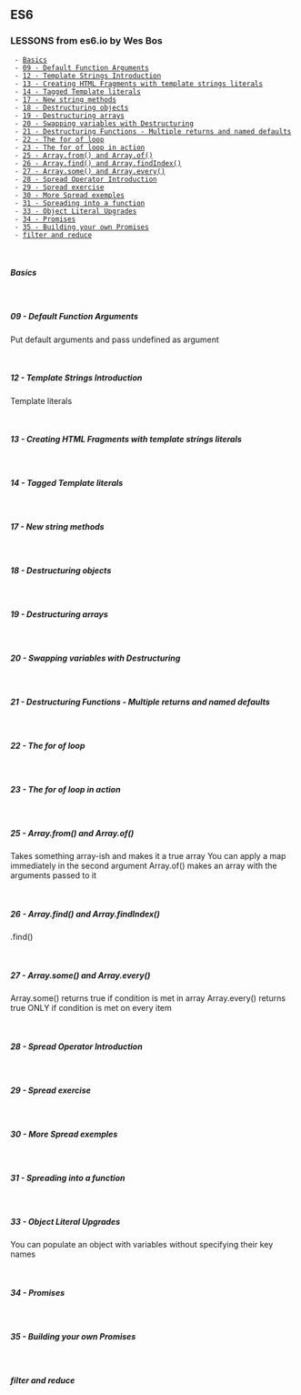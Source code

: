 == ES6 ==

=== LESSONS from es6.io by Wes Bos ===

  - [[#Basics|Basics]]
  - [[#09 - Default Function Arguments|09 - Default Function Arguments]]
  - [[#12 - Template Strings Introduction|12 - Template Strings Introduction]]
  - [[#13 - Creating HTML Fragments with template strings literals|13 - Creating HTML Fragments with template strings literals]]
  - [[#14 - Tagged Template literals|14 - Tagged Template literals]]
  - [[#17 - New string methods|17 - New string methods]]
  - [[#18 - Destructuring objects|18 - Destructuring objects]]
  - [[#19 - Destructuring arrays|19 - Destructuring arrays]]
  - [[#20 - Swapping variables with Destructuring|20 - Swapping variables with Destructuring]]
  - [[#21 - Destructuring Functions - Multiple returns and named defaults|21 - Destructuring Functions - Multiple returns and named defaults]]
  - [[#22 - The for of loop|22 - The for of loop]]
  - [[#23 - The for of loop in action|23 - The for of loop in action]]
  - [[#25 - Array.from() and Array.of()|25 - Array.from() and Array.of()]]
  - [[#26 - Array.find() and Array.findIndex()|26 - Array.find() and Array.findIndex()]]
  - [[#27 - Array.some() and Array.every()|27 - Array.some() and Array.every()]]
  - [[#28 - Spread Operator Introduction|28 - Spread Operator Introduction]]
  - [[#29 - Spread exercise|29 - Spread exercise]]
  - [[#30 - More Spread exemples|30 - More Spread exemples]]
  - [[#31 - Spreading into a function|31 - Spreading into a function]]
  - [[#33 - Object Literal Upgrades|33 - Object Literal Upgrades]]
  - [[#34 - Promises|34 - Promises]]
  - [[#35 - Building your own Promises|35 - Building your own Promises]]
  - [[#filter and reduce|filter and reduce]]

<br/>

===== Basics =====
{{{class="javascript"
  const constVariableg = "string"; // can only be defined once. Global.
  let letVariable = "string"; // can only be defined once, throws an error otherwise. Scoped.
  var varVariable = "string"; // can be redefined at will.
}}}

<br/>

===== 09 - Default Function Arguments =====
Put default arguments and pass undefined as argument
{{{class="javascript"
    function becomeBetter(goal, average = 50, effort = 200) {...
    };
    becomeBetter(100, undefined, 50);
}}}

<br/>

===== 12 - Template Strings Introduction =====
Template literals
{{{class="javascript"
    var backticks = `My name is ${github}`;
}}}

<br/>

===== 13 - Creating HTML Fragments with template strings literals =====
{{{class="javascript"
  const developer = {
    name: "Cool Guy",
    age: 123,
    fun: true
  };

  const longString = `
    <div class="long">
      <span>${developer.name}</span>
      <p>${developer.age}</p>
    </div>
  `;

  const people = [
    {name: "Mike", age: 23},
    {name: "John", age: 43}
  ];

  const team = `
    <ul>
      ${people.map(person => `
          <li>${person.name} is ${person.age}</li>
        `).join("")}
    </ul>
  `;
}}}

<br/>

===== 14 - Tagged Template literals =====
{{{class="javascript"
  // strings ==  array of 'bio' substrings
  // ...values == array of variables name and age
  function wrapContent(strings, ...values) {
    let str = '';
    strings.forEach((string, i) => {
      str += `${string} <strong>${(values[i] || '')}</strong>`;
    });
    return str
  };

  const name = "Johnny";
  const age = 52;
  const bio = wrapContent`The dude's name is ${name}; he's ${age}`;
}}}

<br/>

===== 17 - New string methods =====
{{{class="javascript"
  let abc = "ABC"
  // .startsWith()
    abc.startsWith("A"); // true
    abc.startsWith("B", 1); // true
  // .endsWith()
    abc.endsWith("C"); // true
  // .includes()
    abc.includes("AB"); // true
  // .repeat()
    abc.repeat(2); // "ABCABC"
}}}

<br/>

===== 18 - Destructuring objects =====
{{{class="javascript"
  const france = {
    continent: "Europe",
    language: "French",
    sites: {
      castle: "Versailles"
    }
  };
  const { continent, language:lang } = france;
  const { castle } = france.sites;
  // yields `const castle`, `const continent` and `const lang`
  const settings = { width: 300, color: 'black' };  // height, fontSize
  const { width = 100, height = 100, color = 'blue', fontSize = 25} = settings;
  const { w: width = 500, h: height = 800 } = { w: 600 };
}}}

<br/>

===== 19 - Destructuring arrays =====
{{{class="javascript"
  const france = ["french", 60000000, "Europe", "Sarkozy", "Hollande", "Pompidou"];
  // const france = "french,60000000,Europe";
  const [language, population, continent, ...presidents] = france;
}}}

<br/>

===== 20 - Swapping variables with Destructuring =====
{{{class="javascript"
  let first = "first";
  let second = "second";
  [first, second] = [second, first];
}}}

<br/>

===== 21 - Destructuring Functions - Multiple returns and named defaults =====
{{{class="javascript"
  function convertCurrency(amount) {
    const converted = {
      USD: amount * 10,
      GBP: amount * 5,
      EUR: amount * 8
    };
    return converted;
  };
  const { USD, EUR } = convertCurrency(123);
}}}

<br/>

===== 22 - The for of loop =====
{{{class="javascript"
  // for OF yields the value, while IN yields the index
  const devs = ["john", "joe"];
  for (const dev of devs) {
    console.log(dev)
  }; // -> "john", "joe"
}}}

<br/>

===== 23 - The for of loop in action =====
{{{class="javascript"
  // `.entries` creates an iterable "array prototype"
    for (const [index, name] of devs.entries()) {
      console.log(`${name} is at index ${index}`)
    };
  // Read the arguments passed to the function
    function unkownArgumentsAmount() {
      console.log(arguments)
    };
}}}

<br/>

===== 25 - Array.from() and Array.of() =====
Takes something array-ish and makes it a true array
You can apply a map immediately in the second argument
{{{class="javascript"
  const ps = document.querySelectorAll("p .exemple")
  const arrDivs = Array.from(ps, exemple => {
    return exemple.textContent;
  });
}}}
Array.of() makes an array with the arguments passed to it


<br/>

===== 26 - Array.find() and Array.findIndex() =====
.find()
{{{class="javascript"
    const group = [{"id": "1", "name": "me"}, {"id": "2", "name": "you"}];
    const person = posts.find(person => person.name === "you");
    // Object {id: "2", name: "you"}
.findIndex()
{{{class="javascript"
    const personIndex = posts.findIndex(person => person.name === "you");
    // 1
}}}

<br/>

===== 27 - Array.some() and Array.every() =====
Array.some() returns true if condition is met in array
Array.every() returns true ONLY if condition is met on every item
{{{class="javascript"
  const ages = Array.from(19, 21, 32, 25, 59);
  const oldEnough = ages.every(age => age >= 21); // false
  const leaderInGroup = ages.some(age => age >= 21); // true
}}}

<br/>

===== 28 - Spread Operator Introduction =====
{{{class="javascript"
  const people = ["John", "Mary", "Jack"];
  const twins = ["John", "Mary", "Jack"];
  const everybody = [...people, ...twins];
  // Duplicate an array
  const newEverybody = [...everybody];
}}}

<br/>

===== 29 - Spread exercise =====
{{{class="javascript"
  const heading = document.querySelector('.jump');
  heading.innerHTML = sparanWrap(heading.textContent);
  function sparanWrap(word) {
    return [...word].map(letter => `<span>${letter}</span>`).join('');
  };
}}}

<br/>

===== 30 - More Spread exemples =====
{{{class="javascript"
  const comments = [
    {id: 1, content: "Hey"},
    {id: 2, content: "Bonjour"},
    {id: 3, content: "Hola"},
  ];
  const whereFrance = comments.findIndex(comment => comment.content === "Bonjour");
  const noFrance = [...comments.slice(0, whereFrance), ...comments.slice(whereFrance + 1)];
  console.log(noFrance)
}}}

<br/>

===== 31 - Spreading into a function =====
{{{class="javascript"
  const people = ["John", "Mary", "Jack"];
  const singer = ["Sinatra", "Goodnight Irene"];
  twins.push(...people);
  function singer(singerName, song) {
    console.log(`${singerName} sang ${song}`);
  };
  singer(...twins)
}}}

<br/>

===== 33 - Object Literal Upgrades =====
You can populate an object with variables without specifying their key names
{{{class="javascript"
    const firstName = "John";
    const lastName = "Doe";
    const person = { firstName, lastName } // Object {firstName: "John", lastName: "Doe"}
  // functions in Object
    const modal = {
      create(selector) {
        // use this
      },
      create: function(selector) {
        // instead of this
      }
    };

  // create keys on the fly
    const total = {
      [lastName]: lastName,
      [`${lastName}Classy`]: `de ${lastName}`
    };

  // 'zip' two arrays
    const firstSinger = ["Frank", "Mark"];
    const lastSinger = ["Sinatra", "Knopfler"];
    const singer = {
      [firstSinger.shift()]: lastSinger.shift(),
      [firstSinger.shift()]: lastSinger.shift(),
    }
}}}

<br/>

===== 34 - Promises =====
{{{class="javascript"
  const posts = fetch("http://some.api/url/get/items");
  posts.then(data => data.json)
       .then(data => { console.log(data) })
       .catch((err) => { console.log(err) })
}}}

<br/>

===== 35 - Building your own Promises =====
{{{class="javascript"
  const p = new Promise((resolve, reject) => {
    setTimeout(() => {
      reject(Error("This error is wrapped in an error Object"));
    }, 1000);
  });
  p.then("Hey").catch((error) => console.log(error));
}}}

<br/>

===== filter and reduce =====
{{{class="javascript"
  const numbers = [3, 62, 234, 7, 23, 74, 23, 76, 92];
  const result = numbers.filter(number => number >= 70)
    .reduce((a, b) => {
      return a + b
    }, 0);

// Refactor functions to arrow functions
  const names = ['wes', 'kait', 'lux'];

  const fullNames = names.map(function(name) {
    return `${name} bos`;
  });

  const fullNames2 = names.map((name) => {
    return `${name} bos`;
  });

  const fullNames3 = names.map(name => {
    return `${name} bos`;
  });

  const fullNames4 = names.map(name => `${name} bos`);

  const fullNames5 = names.map(() => `cool bos`);

  const sayMyName = (name) => {
    alert(`Hello ${name}!`)
  }

  sayMyName('Wes');
}}}
